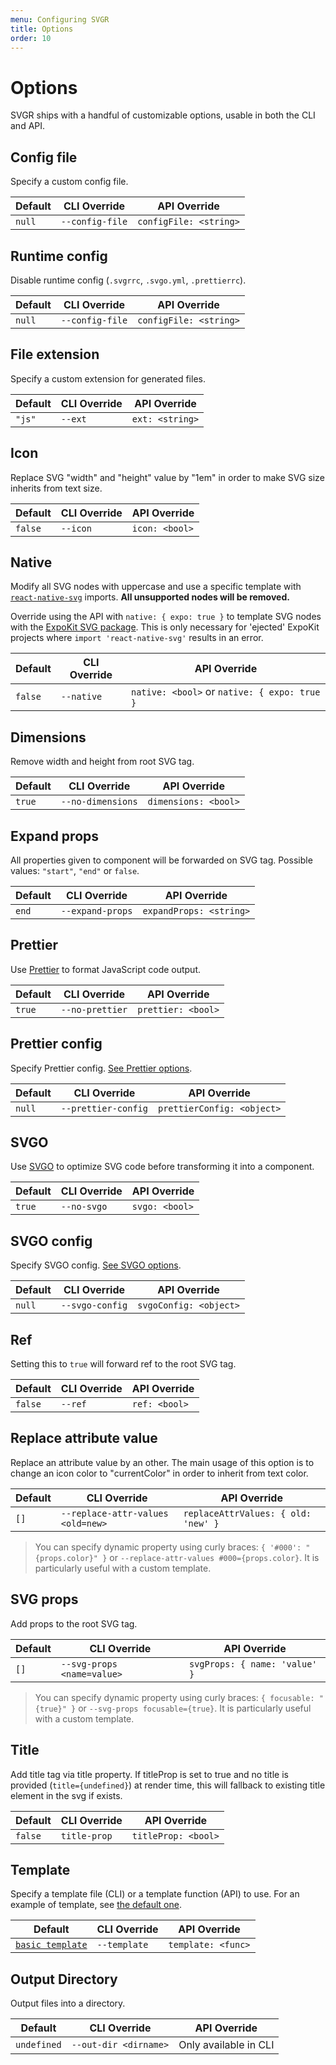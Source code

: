 ```yaml
---
menu: Configuring SVGR
title: Options
order: 10
---
```


# Options

SVGR ships with a handful of customizable options, usable in both the CLI and
API.

## Config file

Specify a custom config file.

| Default | CLI Override    | API Override           |
| ------- | --------------- | ---------------------- |
| `null`  | `--config-file` | `configFile: <string>` |

## Runtime config

Disable runtime config (`.svgrrc`, `.svgo.yml`, `.prettierrc`).

| Default | CLI Override    | API Override           |
| ------- | --------------- | ---------------------- |
| `null`  | `--config-file` | `configFile: <string>` |

## File extension

Specify a custom extension for generated files.

| Default | CLI Override | API Override    |
| ------- | ------------ | --------------- |
| `"js"`  | `--ext`      | `ext: <string>` |

## Icon

Replace SVG "width" and "height" value by "1em" in order to make SVG size
inherits from text size.

| Default | CLI Override | API Override   |
| ------- | ------------ | -------------- |
| `false` | `--icon`     | `icon: <bool>` |

## Native

Modify all SVG nodes with uppercase and use a specific template with
[`react-native-svg`](https://github.com/react-native-community/react-native-svg) imports. **All unsupported nodes will be removed.**

Override using the API with `native: { expo: true }` to template SVG nodes with the [ExpoKit SVG package](https://docs.expo.io/versions/latest/sdk/svg/). This is only necessary for 'ejected' ExpoKit projects where `import 'react-native-svg'` results in an error.

| Default | CLI Override | API Override     |
| ------- | ------------ | ---------------- |
| `false` | `--native`   | `native: <bool>` or `native: { expo: true }` |

## Dimensions

Remove width and height from root SVG tag.

| Default | CLI Override      | API Override         |
| ------- | ----------------- | -------------------- |
| `true` | `--no-dimensions` | `dimensions: <bool>` |

## Expand props

All properties given to component will be forwarded on SVG tag. Possible values: `"start"`, `"end"` or `false`.

| Default | CLI Override     | API Override            |
| ------- | ---------------- | ----------------------- |
| `end`   | `--expand-props` | `expandProps: <string>` |

## Prettier

Use [Prettier](https://github.com/prettier/prettier) to format JavaScript code
output.

| Default | CLI Override    | API Override       |
| ------- | --------------- | ------------------ |
| `true`  | `--no-prettier` | `prettier: <bool>` |

## Prettier config

Specify Prettier config. [See Prettier options](https://prettier.io/docs/en/options.html).

| Default | CLI Override        | API Override               |
| ------- | ------------------- | -------------------------- |
| `null`  | `--prettier-config` | `prettierConfig: <object>` |

## SVGO

Use [SVGO](https://github.com/svg/svgo/) to optimize SVG code before
transforming it into a component.

| Default | CLI Override | API Override   |
| ------- | ------------ | -------------- |
| `true`  | `--no-svgo`  | `svgo: <bool>` |

## SVGO config

Specify SVGO config. [See SVGO options](https://gist.github.com/pladaria/69321af86ce165c2c1fc1c718b098dd0).

| Default | CLI Override    | API Override           |
| ------- | --------------- | ---------------------- |
| `null`  | `--svgo-config` | `svgoConfig: <object>` |

## Ref

Setting this to `true` will forward ref to the root SVG tag.

| Default | CLI Override | API Override  |
| ------- | ------------ | ------------- |
| `false` | `--ref`      | `ref: <bool>` |

## Replace attribute value

Replace an attribute value by an other. The main usage of this option is to
change an icon color to "currentColor" in order to inherit from text color.

| Default | CLI Override                      | API Override                         |
| ------- | --------------------------------- | ------------------------------------ |
| `[]`    | `--replace-attr-values <old=new>` | `replaceAttrValues: { old: 'new' }`  |

> You can specify dynamic property using curly braces: `{ '#000': "{props.color}" }` or `--replace-attr-values #000={props.color}`. It is particularly useful with a custom template.

## SVG props

Add props to the root SVG tag.

| Default | CLI Override               | API Override                   |
| ------- | -------------------------- | ------------------------------ |
| `[]`    | `--svg-props <name=value>` | `svgProps: { name: 'value' }`  |

> You can specify dynamic property using curly braces: `{ focusable: "{true}" }` or `--svg-props focusable={true}`. It is particularly useful with a custom template.

## Title

Add title tag via title property. If titleProp is set to true and no title is provided (`title={undefined}`) at render time, this will
fallback to existing title element in the svg if exists. 

| Default | CLI Override | API Override        |
| ------- | ------------ | ------------------- |
| `false` | `title-prop` | `titleProp: <bool>` |


## Template

Specify a template file (CLI) or a template function (API) to use. For an
example of template, see [the default one](https://github.com/smooth-code/svgr/tree/master/packages/babel-plugin-transform-svg-component/src/index.js).

| Default                                                                                                                        | CLI Override | API Override       |
| ------------------------------------------------------------------------------------------------------------------------------ | ------------ | ------------------ |
| [`basic template`](https://github.com/smooth-code/svgr/tree/master/packages/babel-plugin-transform-svg-component/src/index.js) | `--template` | `template: <func>` |

## Output Directory

Output files into a directory.

| Default     | CLI Override          | API Override          |
| ----------- | --------------------- | --------------------- |
| `undefined` | `--out-dir <dirname>` | Only available in CLI |
